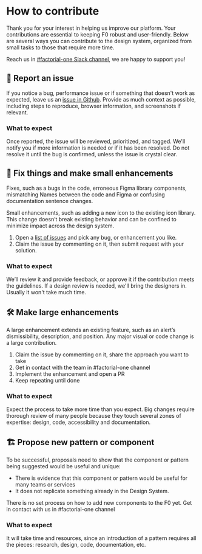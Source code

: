 
<Meta title="How to contribute?" />

# How to contribute

Thank you for your interest in helping us improve our platform. Your
contributions are essential to keeping F0 robust and user-friendly. Below are
several ways you can contribute to the design system, organized from small tasks
to those that require more time.

Reach us in
[#factorial-one Slack channel](https://factorialteam.slack.com/archives/C06QT46115K),
we are happy to support you!

## 📣 Report an issue

If you notice a bug, performance issue or if something that doesn't work as
expected, leave us an
[issue in Github](https://github.com/factorialco/factorial-one/issues). Provide
as much context as possible, including steps to reproduce, browser information,
and screenshots if relevant.

### What to expect

Once reported, the issue will be reviewed, prioritized, and tagged. We'll notify
you if more information is needed or if it has been resolved. Do not resolve it
until the bug is confirmed, unless the issue is crystal clear.

## 🔧 Fix things and make small enhancements

Fixes, such as a bugs in the code, erroneous Figma library components,
mismatching Names between the code and Figma or confusing documentation sentence
changes.

Small enhancements, such as adding a new icon to the existing icon library. This
change doesn’t break existing behavior and can be confined to minimize impact
across the design system.

1. Open a [list of issues](https://github.com/factorialco/factorial-one/issues)
   and pick any bug, or enhancement you like.
2. Claim the issue by commenting on it, then submit request with your solution.

### What to expect

We’ll review it and provide feedback, or approve it if the contribution meets
the guidelines. If a design review is needed, we'll bring the designers in.
Usually it won't take much time.

## 🛠️ Make large enhancements

A large enhancement extends an existing feature, such as an alert’s
dismissibility, description, and position. Any major visual or code change is a
large contribution.

1. Claim the issue by commenting on it, share the approach you want to take
2. Get in contact with the team in #factorial-one channel
3. Implement the enhancement and open a PR
4. Keep repeating until done

### What to expect

Expect the process to take more time than you expect. Big changes require
thorough review of many people because they touch several zones of expertise:
design, code, accessibility and documentation.

## 🏗️ Propose new pattern or component

To be successful, proposals need to show that the component or pattern being
suggested would be useful and unique:

- There is evidence that this component or pattern would be useful for many
  teams or services
- It does not replicate something already in the Design System.

There is no set process on how to add new components to the F0 yet. Get in
contact with us in #factorial-one channel

### What to expect

It will take time and resources, since an introduction of a pattern requires all
the pieces: research, design, code, documentation, etc.
